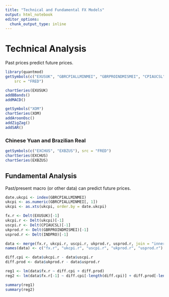 ```yaml
---
title: "Technical and Fundamental FX Models"
output: html_notebook
editor_options: 
  chunk_output_type: inline
---
```


# Technical Analysis

Past prices predict future prices.


```r
library(quantmod)
getSymbols(c("EXUSUK", "GBRCPIALLMINMEI", "GBRPROINDMISMEI", "CPIAUCSL", "INDPRO"), 
    src = "FRED")
```

```r
chartSeries(EXUSUK)
addBBands()
addMACD()
```

```r
getSymbols("XOM")
chartSeries(XOM)
addAroonOsc()
addZigZag()
addSAR()
```

### Chinese Yuan and Brazilian Real

```r
getSymbols(c("EXCHUS", "EXBZUS"), src = "FRED")
chartSeries(EXCHUS)
chartSeries(EXBZUS)
```

## Fundamental Analysis

Past/present macro (or other data) can predict future prices.

```r
date.ukcpi <- index(GBRCPIALLMINMEI)
ukcpi <- as.numeric(GBRCPIALLMINMEI[, 1])
ukcpi <- as.xts(ukcpi, order.by = date.ukcpi)

fx.r <- Delt(EXUSUK)[-1]
ukcpi.r <- Delt(ukcpi)[-1]
uscpi.r <- Delt(CPIAUCSL)[-1]
ukprod.r <- Delt(GBRPROINDMISMEI)[-1]
usprod.r <- Delt(INDPRO)[-1]

data <- merge(fx.r, ukcpi.r, uscpi.r, ukprod.r, usprod.r, join = "inner")
names(data) <- c("fx.r", "ukcpi.r", "uscpi.r", "ukprod.r", "usprod.r")

diff.cpi <- data$ukcpi.r - data$uscpi.r
diff.prod <- data$ukprod.r - data$usprod.r

reg1 <- lm(data$fx.r ~ diff.cpi + diff.prod)
reg2 <- lm(data$fx.r[-1] ~ diff.cpi[-length(diff.cpi)] + diff.prod[-length(diff.prod)])
```

```r
summary(reg1)
summary(reg2)
```
